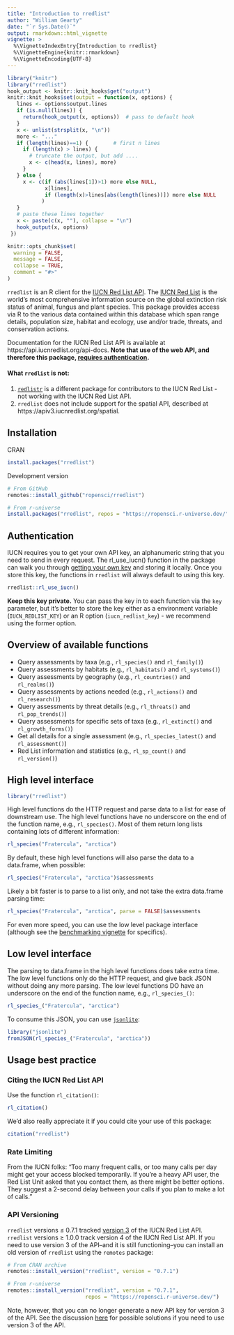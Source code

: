 ```yaml
---
title: "Introduction to rredlist"
author: "William Gearty"
date: "`r Sys.Date()`"
output: rmarkdown::html_vignette
vignette: >
  %\VignetteIndexEntry{Introduction to rredlist}
  %\VignetteEngine{knitr::rmarkdown}
  %\VignetteEncoding{UTF-8}
---
```


```r
library("knitr")
library("rredlist")
hook_output <- knitr::knit_hooks$get("output")
knitr::knit_hooks$set(output = function(x, options) {
   lines <- options$output.lines
   if (is.null(lines)) {
     return(hook_output(x, options))  # pass to default hook
   }
   x <- unlist(strsplit(x, "\n"))
   more <- "..."
   if (length(lines)==1) {        # first n lines
     if (length(x) > lines) {
       # truncate the output, but add ....
       x <- c(head(x, lines), more)
     }
   } else {
     x <- c(if (abs(lines[1])>1) more else NULL,
            x[lines],
            if (length(x)>lines[abs(length(lines))]) more else NULL
           )
   }
   # paste these lines together
   x <- paste(c(x, ""), collapse = "\n")
   hook_output(x, options)
 })

knitr::opts_chunk$set(
  warning = FALSE,
  message = FALSE,
  collapse = TRUE,
  comment = "#>"
)
```

`rredlist` is an R client for the [IUCN Red List API](https://api.iucnredlist.org/).
The [IUCN Red List](https://www.iucnredlist.org/) is the world’s most comprehensive information source on the global extinction risk status of animal, fungus and plant species. This package provides access via R to the various data contained within this database which span range details, population size, habitat and ecology, use and/or trade, threats, and conservation actions.

Documentation for the IUCN Red List API is available at https://api.iucnredlist.org/api-docs. **Note that use of the web API, and therefore this package, [requires authentication](#authentication).**

#### What `rredlist` is not:

1. [`redlistr`](https://cran.r-project.org/package=redlistr) is a different package for contributors to the IUCN Red List - not working with the IUCN Red List API.
2. `rredlist` does not include support for the spatial API, described at https://apiv3.iucnredlist.org/spatial.

## Installation

CRAN

```r
install.packages("rredlist")
```

Development version

```r
# From GitHub
remotes::install_github("ropensci/rredlist")

# From r-universe
install.packages("rredlist", repos = "https://ropensci.r-universe.dev/")
```

## Authentication

IUCN requires you to get your own API key, an alphanumeric string that you need to send in every request. The rl_use_iucn() function in the package can walk you through [getting your own key](https://api.iucnredlist.org/users/sign_up) and storing it locally. Once you store this key, the functions in `rredlist` will always default to using this key.

```r
rredlist::rl_use_iucn()
```

**Keep this key private.** You can pass the key in to each function via the `key` parameter, but it's better to store the key either as a environment variable (`IUCN_REDLIST_KEY`) or an R option (`iucn_redlist_key`) - we recommend using the former option.

## Overview of available functions

- Query assessments by taxa (e.g., `rl_species()` and `rl_family()`)
- Query assessments by habitats (e.g., `rl_habitats()` and `rl_systems()`)
- Query assessments by geography (e.g., `rl_countries()` and `rl_realms()`)
- Query assessments by actions needed (e.g., `rl_actions()` and `rl_research()`)
- Query assessments by threat details (e.g., `rl_threats()` and `rl_pop_trends()`)
- Query assessments for specific sets of taxa (e.g., `rl_extinct()` and `rl_growth_forms()`)
- Get all details for a single assessment (e.g., `rl_species_latest()` and `rl_assessment()`)
- Red List information and statistics (e.g., `rl_sp_count()` and `rl_version()`)

## High level interface

```r
library("rredlist")
```

High level functions do the HTTP request and parse data to a list for ease
of downstream use. The high level functions have no underscore on the end
of the function name, e.g., `rl_species()`. Most of them return long lists containing lots of different information:

```r
rl_species("Fratercula", "arctica")
```

By default, these high level functions will also parse the data to a data.frame, when possible:

```r
rl_species("Fratercula", "arctica")$assessments
```

Likely a bit faster is to parse to a list only, and not take the extra data.frame parsing time:

```r
rl_species("Fratercula", "arctica", parse = FALSE)$assessments
```

For even more speed, you can use the low level package interface (although see the [benchmarking vignette](benchmarks.html) for specifics).

## Low level interface

The parsing to data.frame in the high level functions does take extra time. The low level functions
only do the HTTP request, and give back JSON without doing any more parsing. The low level functions DO have an underscore on the end of the function name, e.g., `rl_species_()`:

```r
rl_species_("Fratercula", "arctica")
```

To consume this JSON, you can use [`jsonlite`](https://jeroen.r-universe.dev/jsonlite):

```r
library("jsonlite")
fromJSON(rl_species_("Fratercula", "arctica"))
```

## Usage best practice

### Citing the IUCN Red List API

Use the function `rl_citation()`:

```r
rl_citation()
```

We'd also really appreciate it if you could cite your use of this package:

```r
citation("rredlist")
```

### Rate Limiting

From the IUCN folks: "Too many frequent calls, or too many calls per day
might get your access blocked temporarily. If you're a heavy API user, the
Red List Unit asked that you contact them, as there might be better options.
They suggest a 2-second delay between your calls if you plan to make a
lot of calls."

### API Versioning

`rredlist` versions ≤ 0.7.1 tracked [version 3](https://apiv3.iucnredlist.org/) of the IUCN Red List API. `rredlist` versions ≥ 1.0.0 track version 4 of the IUCN Red List API. If you need to use version 3 of the API--and it is still functioning--you can install an old version of `rredlist` using the `remotes` package:

```r
# From CRAN archive
remotes::install_version("rredlist", version = "0.7.1")

# From r-universe
remotes::install_version("rredlist", version = "0.7.1",
                         repos = "https://ropensci.r-universe.dev/")
```

Note, however, that you can no longer generate a new API key for version 3 of the API. See the discussion [here](https://github.com/ropensci/rredlist/issues/52) for possible solutions if you need to use version 3 of the API.
